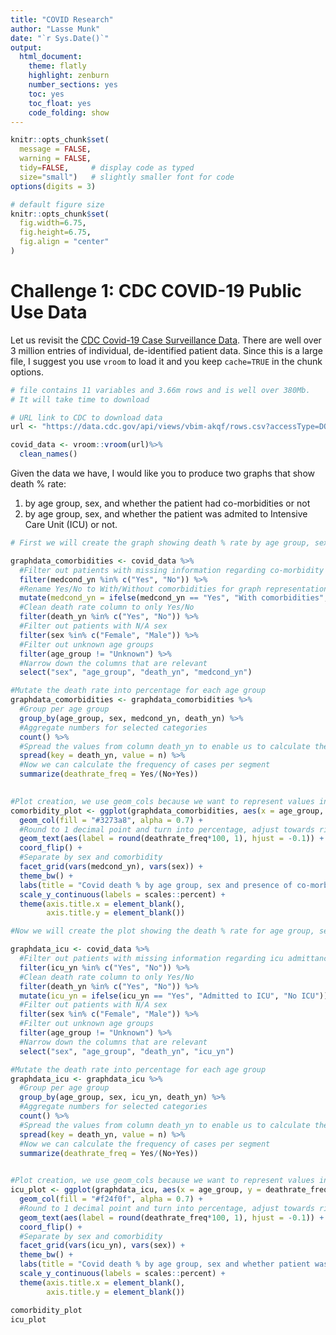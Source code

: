 ```yaml
---
title: "COVID Research"
author: "Lasse Munk"
date: "`r Sys.Date()`"
output:
  html_document:
    theme: flatly
    highlight: zenburn
    number_sections: yes
    toc: yes
    toc_float: yes
    code_folding: show
---
```



```r
knitr::opts_chunk$set(
  message = FALSE, 
  warning = FALSE, 
  tidy=FALSE,     # display code as typed
  size="small")   # slightly smaller font for code
options(digits = 3)

# default figure size
knitr::opts_chunk$set(
  fig.width=6.75, 
  fig.height=6.75,
  fig.align = "center"
)
```

# Challenge 1: CDC COVID-19 Public Use Data

Let us revisit the [CDC Covid-19 Case Surveillance Data](https://data.cdc.gov/Case-Surveillance/COVID-19-Case-Surveillance-Public-Use-Data/vbim-akqf). There are well over 3 million entries of individual, de-identified patient data. Since this is a large file, I suggest you use `vroom` to load it and you keep `cache=TRUE` in the chunk options.


```r
# file contains 11 variables and 3.66m rows and is well over 380Mb. 
# It will take time to download

# URL link to CDC to download data
url <- "https://data.cdc.gov/api/views/vbim-akqf/rows.csv?accessType=DOWNLOAD"

covid_data <- vroom::vroom(url)%>%
  clean_names()


```

Given the data we have, I would like you to produce two graphs that show death % rate:

1. by age group, sex, and whether the patient had co-morbidities or not
1. by age group, sex, and whether the patient was admited to Intensive Care Unit (ICU) or not.

```r
# First we will create the graph showing death % rate by age group, sex and whether the patient had co-morbidities or not

graphdata_comorbidities <- covid_data %>%
  #Filter out patients with missing information regarding co-morbidity
  filter(medcond_yn %in% c("Yes", "No")) %>%
  #Rename Yes/No to With/Without comorbidities for graph representation
  mutate(medcond_yn = ifelse(medcond_yn == "Yes", "With comorbidities", "Without comorbidities")) %>%
  #Clean death rate column to only Yes/No  
  filter(death_yn %in% c("Yes", "No")) %>%
  #Filter out patients with N/A sex 
  filter(sex %in% c("Female", "Male")) %>%
  #Filter out unknown age groups
  filter(age_group != "Unknown") %>%
  #Narrow down the columns that are relevant
  select("sex", "age_group", "death_yn", "medcond_yn")

#Mutate the death rate into percentage for each age group 
graphdata_comorbidities <- graphdata_comorbidities %>% 
  #Group per age group
  group_by(age_group, sex, medcond_yn, death_yn) %>%
  #Aggregate numbers for selected categories
  count() %>%
  #Spread the values from column death_yn to enable us to calculate the          frequency
  spread(key = death_yn, value = n) %>%
  #Now we can calculate the frequency of cases per segment 
  summarize(deathrate_freq = Yes/(No+Yes))
  

#Plot creation, we use geom_cols because we want to represent values in the data 
comorbidity_plot <- ggplot(graphdata_comorbidities, aes(x = age_group, y = deathrate_freq)) + 
  geom_col(fill = "#3273a8", alpha = 0.7) + 
  #Round to 1 decimal point and turn into percentage, adjust towards right
  geom_text(aes(label = round(deathrate_freq*100, 1), hjust = -0.1)) +
  coord_flip() + 
  #Separate by sex and comorbidity
  facet_grid(vars(medcond_yn), vars(sex)) + 
  theme_bw() +
  labs(title = "Covid death % by age group, sex and presence of co-morbidities", caption = "Source: CDC") + 
  scale_y_continuous(labels = scales::percent) + 
  theme(axis.title.x = element_blank(),
        axis.title.y = element_blank())

#Now we will create the plot showing the death % rate for age group, sex, and whether the patient was admitted to Intensive Care Unit (ICU) or not.

graphdata_icu <- covid_data %>%
  #Filter out patients with missing information regarding icu admittance
  filter(icu_yn %in% c("Yes", "No")) %>%
  #Clean death rate column to only Yes/No  
  filter(death_yn %in% c("Yes", "No")) %>%
  mutate(icu_yn = ifelse(icu_yn == "Yes", "Admitted to ICU", "No ICU")) %>%
  #Filter out patients with N/A sex 
  filter(sex %in% c("Female", "Male")) %>%
  #Filter out unknown age groups
  filter(age_group != "Unknown") %>%
  #Narrow down the columns that are relevant
  select("sex", "age_group", "death_yn", "icu_yn")

#Mutate the death rate into percentage for each age group 
graphdata_icu <- graphdata_icu %>% 
  #Group per age group
  group_by(age_group, sex, icu_yn, death_yn) %>%
  #Aggregate numbers for selected categories
  count() %>%
  #Spread the values from column death_yn to enable us to calculate the          frequency
  spread(key = death_yn, value = n) %>%
  #Now we can calculate the frequency of cases per segment 
  summarize(deathrate_freq = Yes/(No+Yes))
  

#Plot creation, we use geom_cols because we want to represent values in the data 
icu_plot <- ggplot(graphdata_icu, aes(x = age_group, y = deathrate_freq)) + 
  geom_col(fill = "#f24f0f", alpha = 0.7) + 
  #Round to 1 decimal point and turn into percentage, adjust towards right
  geom_text(aes(label = round(deathrate_freq*100, 1), hjust = -0.1)) +
  coord_flip() + 
  #Separate by sex and comorbidity
  facet_grid(vars(icu_yn), vars(sex)) + 
  theme_bw() +
  labs(title = "Covid death % by age group, sex and whether patient was admitted to ICU", caption = "Source: CDC") + 
  scale_y_continuous(labels = scales::percent) + 
  theme(axis.title.x = element_blank(),
        axis.title.y = element_blank())

comorbidity_plot
icu_plot
```
